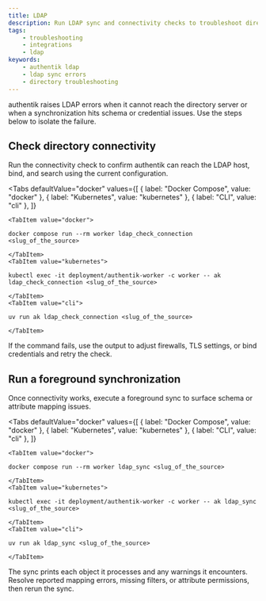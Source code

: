 ```yaml
---
title: LDAP
description: Run LDAP sync and connectivity checks to troubleshoot directory integrations in authentik.
tags:
    - troubleshooting
    - integrations
    - ldap
keywords:
    - authentik ldap
    - ldap sync errors
    - directory troubleshooting
---
```



authentik raises LDAP errors when it cannot reach the directory server or when a synchronization hits schema or credential issues. Use the steps below to isolate the failure.

## Check directory connectivity

Run the connectivity check to confirm authentik can reach the LDAP host, bind, and search using the current configuration.

<Tabs
    defaultValue="docker"
    values={[
        { label: "Docker Compose", value: "docker" },
        { label: "Kubernetes", value: "kubernetes" },
        { label: "CLI", value: "cli" },
    ]}
>
    <TabItem value="docker">

```shell
docker compose run --rm worker ldap_check_connection <slug_of_the_source>
```

    </TabItem>
    <TabItem value="kubernetes">

```shell
kubectl exec -it deployment/authentik-worker -c worker -- ak ldap_check_connection <slug_of_the_source>
```

    </TabItem>
    <TabItem value="cli">

```shell
uv run ak ldap_check_connection <slug_of_the_source>
```

    </TabItem>

</Tabs>

If the command fails, use the output to adjust firewalls, TLS settings, or bind credentials and retry the check.

## Run a foreground synchronization

Once connectivity works, execute a foreground sync to surface schema or attribute mapping issues.

<Tabs
    defaultValue="docker"
    values={[
        { label: "Docker Compose", value: "docker" },
        { label: "Kubernetes", value: "kubernetes" },
        { label: "CLI", value: "cli" },
    ]}
>
    <TabItem value="docker">

```shell
docker compose run --rm worker ldap_sync <slug_of_the_source>
```

    </TabItem>
    <TabItem value="kubernetes">

```shell
kubectl exec -it deployment/authentik-worker -c worker -- ak ldap_sync <slug_of_the_source>
```

    </TabItem>
    <TabItem value="cli">

```shell
uv run ak ldap_sync <slug_of_the_source>
```

    </TabItem>

</Tabs>

The sync prints each object it processes and any warnings it encounters. Resolve reported mapping errors, missing filters, or attribute permissions, then rerun the sync.

